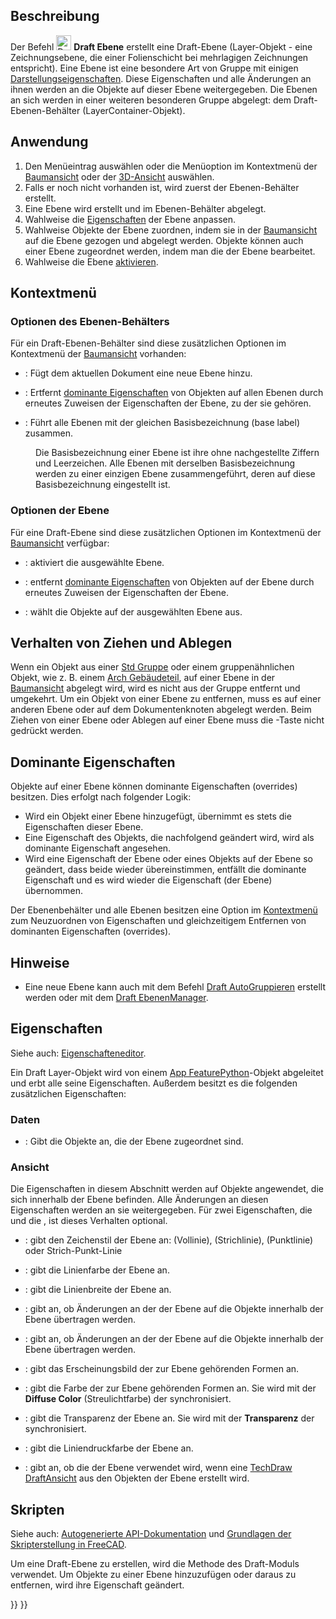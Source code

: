 <languages/>

{{Docnav/de
|[[Draft_ToggleGrid/de|RasterUmschalten]]
|[[Draft_LayerManager/de|EbenenManager]]
|[[Draft_Workbench/de|Draft]]
|IconL=Draft_ToggleGrid.svg
|IconR=Draft_LayerManager.svg
|IconC=Workbench_Draft.svg
}}

{{GuiCommand/de
|Name=Draft Layer
|Name/de=Draft Ebene
|MenuLocation=Dienstprogramme → Neue Ebene
|Workbenches=[[Draft_Workbench/de|Draft]]
|Version=0.19
|SeeAlso=[[Draft_AutoGroup/de|Draft AutoGruppieren]], [[Draft_LayerManager/de|Draft EbenenManager]]
}}

<span id="Description"></span>
==Beschreibung==

Der Befehl [[Image:Draft_Layer.svg|24px]] '''Draft Ebene''' erstellt eine Draft-Ebene (Layer-Objekt - eine Zeichnungsebene, die einer Folienschicht bei mehrlagigen Zeichnungen entspricht). Eine Ebene ist eine besondere Art von Gruppe mit einigen [[#Ansicht|Darstellungseigenschaften]]. Diese Eigenschaften und alle Änderungen an ihnen werden an die Objekte auf dieser Ebene weitergegeben. Die Ebenen an sich werden in einer weiteren besonderen Gruppe abgelegt: dem Draft-Ebenen-Behälter (LayerContainer-Objekt).

<span id="Usage"></span>
==Anwendung==

# Den Menüeintrag {{MenuCommand|Dienstprogramme → [[Image:Draft_Layer.svg|16px]] Neue Ebene}} auswählen oder die Menüoption im Kontextmenü der [[Tree_View/de|Baumansicht]] oder der [[3D_View/de|3D-Ansicht]] auswählen.
# Falls er noch nicht vorhanden ist, wird zuerst der Ebenen-Behälter erstellt.
# Eine Ebene wird erstellt und im Ebenen-Behälter abgelegt.
# Wahlweise die [[#Eigenschaften|Eigenschaften]] der Ebene anpassen.
# Wahlweise Objekte der Ebene zuordnen, indem sie in der [[Tree_View/de|Baumansicht]] auf die Ebene gezogen und abgelegt werden. Objekte können auch einer Ebene zugeordnet werden, indem man die {{PropertyData/de|Gruppe}} der Ebene bearbeitet.
# Wahlweise die Ebene [[#Ebenen-Optionen|aktivieren]].

<span id="Context_menu"></span>
==Kontextmenü==

<span id="Layer_container_options"></span>
===Optionen des Ebenen-Behälters===

Für ein Draft-Ebenen-Behälter sind diese zusätzlichen Optionen im Kontextmenü der [[Tree_view/de|Baumansicht]] vorhanden:

* {{MenuCommand|[[Image:Draft_NewLayer.svg|16px]] Neue Ebene hinzufügen}}: Fügt dem aktuellen Dokument eine neue Ebene hinzu.
* {{MenuCommand|[[Image:Draft_SetStyle.svg|16px]] Eigenschaften aller Ebenen neu zuweisen}}: Ertfernt [[#Dominante_Eigenschaften|dominante Eigenschaften]] von Objekten auf allen Ebenen durch erneutes Zuweisen der Eigenschaften der Ebene, zu der sie gehören. {{Version/de|1.1}}
* {{MenuCommand|[[Image:Draft_Layers.svg|16px]] Ebenenduplikate zusammenführen}}: Führt alle Ebenen mit der gleichen Basisbezeichnung (base label) zusammen.
: Die Basisbezeichnung einer Ebene ist ihre {{PropertyData/de|Label}} ohne nachgestellte Ziffern und Leerzeichen. Alle Ebenen mit derselben Basisbezeichnung werden zu einer einzigen Ebene zusammengeführt, deren {{PropertyData/de|Label}} auf diese Basisbezeichnung eingestellt ist.

<span id="Layer_options"></span>
===Optionen der Ebene===

Für eine Draft-Ebene sind diese zusätzlichen Optionen im Kontextmenü der [[Tree_view/de|Baumansicht]] verfügbar:

* {{MenuCommand|[[Image:button_right.svg|16px]] [[Draft_AutoGroup/de|Diese Ebene aktivieren]]}}: aktiviert die ausgewählte Ebene.
* {{MenuCommand|[[Image:Draft_SetStyle.svg|16px]] Eigenschaften der Ebene neu zuweisen}}: entfernt [[#Dominante_Eigenschaften|dominante Eigenschaften]] von Objekten auf der Ebene durch erneutes Zuweisen der Eigenschaften der Ebene. {{Version/de|1.1}}
* {{MenuCommand|[[Image:Draft_SelectGroup.svg|16px]] [[Draft_SelectGroup/de|Ebeneninhalt auswählen]]}}: wählt die Objekte auf der ausgewählten Ebene aus.

<span id="Drag_and_drop_behavior"></span>
==Verhalten von Ziehen und Ablegen==

{{Version/de|0.21}}

Wenn ein Objekt aus einer [[Std_Group/de|Std Gruppe]] oder einem gruppenähnlichen Objekt, wie z. B. einem [[Arch_BuildingPart/de|Arch Gebäudeteil]], auf einer Ebene in der [[Tree_view/de|Baumansicht]] abgelegt wird, wird es nicht aus der Gruppe entfernt und umgekehrt. Um ein Objekt von einer Ebene zu entfernen, muss es auf einer anderen Ebene oder auf dem Dokumentenknoten abgelegt werden. Beim Ziehen von einer Ebene oder Ablegen auf einer Ebene muss die {{KEY|Strg}}-Taste nicht gedrückt werden.

<span id="Overrides"></span>
==Dominante Eigenschaften==

{{Version/de|1.1}}

Objekte auf einer Ebene können dominante Eigenschaften (overrides) besitzen. Dies erfolgt nach folgender Logik:
* Wird ein Objekt einer Ebene hinzugefügt, übernimmt es stets die Eigenschaften dieser Ebene.
* Eine Eigenschaft des Objekts, die nachfolgend geändert wird, wird als dominante Eigenschaft angesehen.
* Wird eine Eigenschaft der Ebene oder eines Objekts auf der Ebene so geändert, dass beide wieder übereinstimmen, entfällt die dominante Eigenschaft und es wird wieder die Eigenschaft (der Ebene) übernommen.

Der Ebenenbehälter und alle Ebenen besitzen eine Option im [[#Kontextmenü|Kontextmenü]] zum Neuzuordnen von Eigenschaften und gleichzeitigem Entfernen von dominanten Eigenschaften (overrides).

<span id="Notes"></span>
==Hinweise==

* Eine neue Ebene kann auch mit dem Befehl [[Draft_AutoGroup/de|Draft AutoGruppieren]] erstellt werden oder mit dem [[Draft_LayerManager/de|Draft EbenenManager]].

<span id="Properties"></span>
==Eigenschaften==

Siehe auch: [[Property_editor/de|Eigenschafteneditor]].

Ein Draft Layer-Objekt wird von einem [[App_FeaturePython/de|App FeaturePython]]-Objekt abgeleitet und erbt alle seine Eigenschaften. Außerdem besitzt es die folgenden zusätzlichen Eigenschaften:

<span id="Data"></span>
===Daten===

{{TitleProperty|Layer}}

* {{PropertyData/de|Group|LinkList}}: Gibt die Objekte an, die der Ebene zugeordnet sind.

<span id="View"></span>
===Ansicht===

{{TitleProperty|Layer}}

Die Eigenschaften in diesem Abschnitt werden auf Objekte angewendet, die sich innerhalb der Ebene befinden. Alle Änderungen an diesen Eigenschaften werden an sie weitergegeben. Für zwei Eigenschaften, die {{PropertyView/de|Line Color}} und die {{PropertyView/de|Shape Color}}, ist dieses Verhalten optional.

* {{PropertyView/de|Draw Style|Enumeration}}: gibt den Zeichenstil der Ebene an: {{value|Solid}} (Vollinie), {{value|Dashed}} (Strichlinie), {{value|Dotted}} (Punktlinie) oder {{value|Dashdot}} Strich-Punkt-Linie
* {{PropertyView/de|Line Color|Color}}: gibt die Linienfarbe der Ebene an.
* {{PropertyView/de|Line Width|Float}}: gibt die Linienbreite der Ebene an.
* {{PropertyView/de|Override Line Color Children|Bool}}: gibt an, ob Änderungen an der {{PropertyView/de|Line Color}} der Ebene auf die Objekte innerhalb der Ebene übertragen werden.
* {{PropertyView/de|Override Shape Appearance Children|Bool}}: gibt an, ob Änderungen an der {{PropertyView/de|Shape Appearance}} der Ebene auf die Objekte innerhalb der Ebene übertragen werden. {{Version/de|1.0}}
* {{PropertyView/de|Shape Appearance|MaterialList}}: gibt das Erscheinungsbild der zur Ebene gehörenden Formen an. {{Version/de|1.0}}
* {{PropertyView/de|Shape Color|Color|hidden}}: gibt die Farbe der zur Ebene gehörenden Formen an. Sie wird mit der '''Diffuse Color''' (Streulichtfarbe) der {{PropertyView/de|Shape Appearance}} synchronisiert.
* {{PropertyView/de|Transparency|Percent}}: gibt die Transparenz der Ebene an. Sie wird mit der '''Transparenz''' der {{PropertyView/de|Shape Appearance}} synchronisiert.

{{TitleProperty|Print}}

* {{PropertyView/de|Line Print Color|Color}}: gibt die Liniendruckfarbe der Ebene an.
* {{PropertyView/de|Use Print Color|Bool}}: gibt an, ob die {{PropertyView/de|Line Print Color|}} der Ebene verwendet wird, wenn eine [[TechDraw_DraftView/de|TechDraw DraftAnsicht]] aus den Objekten der Ebene erstellt wird.

<span id="Scripting"></span>
==Skripten==

Siehe auch: [https://freecad.github.io/SourceDoc/ Autogenerierte API-Dokumentation] und [[FreeCAD_Scripting_Basics/de|Grundlagen der Skripterstellung in FreeCAD]].

Um eine Draft-Ebene zu erstellen, wird die Methode {{incode|make_layer}} des Draft-Moduls verwendet. Um Objekte zu einer Ebene hinzuzufügen oder daraus zu entfernen, wird ihre Eigenschaft {{incode|Group}} geändert.

{{Code|code=
import FreeCAD as App
import Draft

doc = App.newDocument()

layer = Draft.make_layer(line_color=(1.0, 0.0, 0.0, 0.0),
                         shape_color=(1.0, 1.0, 0.0, 0.0))

polygon1 = Draft.make_polygon(5, radius=1000)
polygon2 = Draft.make_polygon(3, radius=500)
polygon3 = Draft.make_polygon(6, radius=220)
layer.Group = [polygon1, polygon2, polygon3]

doc.recompute()
}}


{{Docnav/de
|[[Draft_ToggleGrid/de|RasterUmschalten]]
|[[Draft_LayerManager/de|EbenenManager]]
|[[Draft_Workbench/de|Draft]]
|IconL=Draft_ToggleGrid.svg
|IconR=Draft_LayerManager.svg
|IconC=Workbench_Draft.svg
}}

{{Draft Tools navi{{#translation:}}}}
{{Userdocnavi{{#translation:}}}}